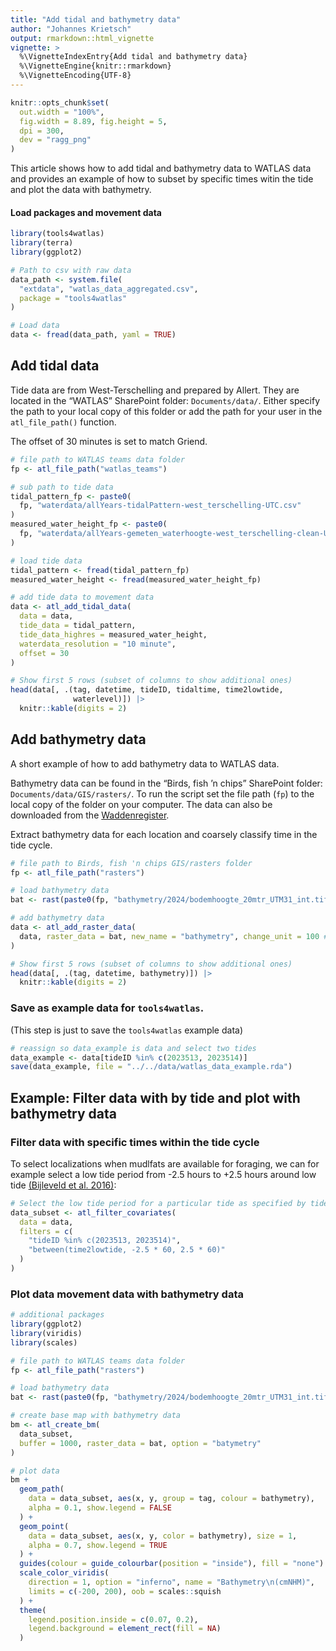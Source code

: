 ```yaml
---
title: "Add tidal and bathymetry data"
author: "Johannes Krietsch"
output: rmarkdown::html_vignette
vignette: >
  %\VignetteIndexEntry{Add tidal and bathymetry data}
  %\VignetteEngine{knitr::rmarkdown}
  %\VignetteEncoding{UTF-8}
---
```


```r
knitr::opts_chunk$set(
  out.width = "100%",
  fig.width = 8.89, fig.height = 5,
  dpi = 300,
  dev = "ragg_png"
)
```

This article shows how to add tidal and bathymetry data to WATLAS data and provides an example of how to subset by specific times witin the tide and plot the data with bathymetry.

#### Load packages and movement data

```r
library(tools4watlas)
library(terra)
library(ggplot2)

# Path to csv with raw data
data_path <- system.file(
  "extdata", "watlas_data_aggregated.csv",
  package = "tools4watlas"
)

# Load data
data <- fread(data_path, yaml = TRUE)
```

## Add tidal data

Tide data are from West-Terschelling and prepared by Allert. They are located in the "WATLAS" SharePoint folder: `Documents/data/`. Either specify the path to your local copy of this folder or add the path for your user in the `atl_file_path()` function.

The offset of 30 minutes is set to match Griend.

```r
# file path to WATLAS teams data folder
fp <- atl_file_path("watlas_teams")

# sub path to tide data
tidal_pattern_fp <- paste0(
  fp, "waterdata/allYears-tidalPattern-west_terschelling-UTC.csv"
)
measured_water_height_fp <- paste0(
  fp, "waterdata/allYears-gemeten_waterhoogte-west_terschelling-clean-UTC.csv"
)

# load tide data
tidal_pattern <- fread(tidal_pattern_fp)
measured_water_height <- fread(measured_water_height_fp)

# add tide data to movement data
data <- atl_add_tidal_data(
  data = data,
  tide_data = tidal_pattern,
  tide_data_highres = measured_water_height,
  waterdata_resolution = "10 minute",
  offset = 30
)

# Show first 5 rows (subset of columns to show additional ones)
head(data[, .(tag, datetime, tideID, tidaltime, time2lowtide,
              waterlevel)]) |>
  knitr::kable(digits = 2)
```

## Add bathymetry data

A short example of how to add bathymetry data to WATLAS data. 

Bathymetry data can be found in the "Birds, fish 'n chips" SharePoint folder: `Documents/data/GIS/rasters/`. To run the script set the file path (`fp`) to the local copy of the folder on your computer. The data can also be downloaded from the [Waddenregister](https://datahuiswadden.openearth.nl/geonetwork/srv/eng/catalog.search#/metadata/JkrvJXasRSGAWU1mJLHUzg).


Extract bathymetry data for each location and coarsely classify time in the tide cycle. 

```r
# file path to Birds, fish 'n chips GIS/rasters folder
fp <- atl_file_path("rasters")

# load bathymetry data
bat <- rast(paste0(fp, "bathymetry/2024/bodemhoogte_20mtr_UTM31_int.tif"))

# add bathymetry data
data <- atl_add_raster_data(
  data, raster_data = bat, new_name = "bathymetry", change_unit = 100 # m to cm
)

# Show first 5 rows (subset of columns to show additional ones)
head(data[, .(tag, datetime, bathymetry)]) |>
  knitr::kable(digits = 2)
```

### Save as example data for `tools4watlas`.

(This step is just to save the `tools4watlas` example data)

```r
# reassign so data_example is data and select two tides
data_example <- data[tideID %in% c(2023513, 2023514)]
save(data_example, file = "../../data/watlas_data_example.rda")
```	

## Example: Filter data with by tide and plot with bathymetry data

### Filter data with specific times within the tide cycle

To select localizations when mudlfats are available for foraging, we can for example select a low tide period from -2.5 hours to +2.5 hours around low tide [(Bijleveld et al. 2016)](https://royalsocietypublishing.org/doi/10.1098/rspb.2015.1557): 

```r
# Select the low tide period for a particular tide as specified by tideID
data_subset <- atl_filter_covariates(
  data = data,
  filters = c(
    "tideID %in% c(2023513, 2023514)",
    "between(time2lowtide, -2.5 * 60, 2.5 * 60)"
  )
)
```
### Plot data movement data with bathymetry data

```r
# additional packages
library(ggplot2)
library(viridis)
library(scales)

# file path to WATLAS teams data folder
fp <- atl_file_path("rasters")

# load bathymetry data
bat <- rast(paste0(fp, "bathymetry/2024/bodemhoogte_20mtr_UTM31_int.tif"))

# create base map with bathymetry data
bm <- atl_create_bm(
  data_subset,
  buffer = 1000, raster_data = bat, option = "batymetry"
)

# plot data
bm +
  geom_path(
    data = data_subset, aes(x, y, group = tag, colour = bathymetry),
    alpha = 0.1, show.legend = FALSE
  ) +
  geom_point(
    data = data_subset, aes(x, y, color = bathymetry), size = 1,
    alpha = 0.7, show.legend = TRUE
  ) +
  guides(colour = guide_colourbar(position = "inside"), fill = "none") +
  scale_color_viridis(
    direction = 1, option = "inferno", name = "Bathymetry\n(cmNHM)",
    limits = c(-200, 200), oob = scales::squish
  ) +
  theme(
    legend.position.inside = c(0.07, 0.2),
    legend.background = element_rect(fill = NA)
  )
```
